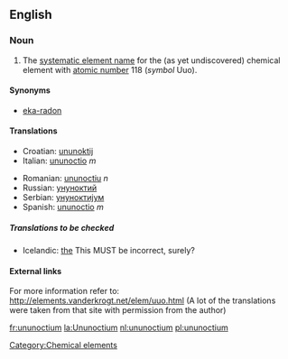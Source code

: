 ==English==
{{elements|Uuo|ununseptium|Uus|ununennium|Uue}}
=== Noun ===
{{en-noun-unc}}
{{wikipedia}}

#The [[systematic element name]] for the (as yet undiscovered) chemical element with [[atomic number]] 118 (''symbol'' Uuo).

====Synonyms====
*[[eka-radon]]

==== Translations ====
{{top}}
*Croatian: [[ununoktij]]
*Italian: [[ununoctio]] ''m''
{{mid}}
*Romanian: [[ununoctiu]] ''n''
*Russian: [[унуноктий]] '' ''
*Serbian: [[унуноктиjум]]
*Spanish: [[ununoctio]] ''m''
{{bottom}}

=====Translations to be checked=====
<!--Remove this section once all of the translations below have been moved into the tables above.-->
{{checktrans}}

*Icelandic: [[the]] This MUST be incorrect, surely?

====External links====
For more information refer to:
http://elements.vanderkrogt.net/elem/uuo.html
(A lot of the translations were taken from that site with permission from the author)

[[Category:Chemical elements]]

[[fr:ununoctium]]
[[la:Ununoctium]]
[[nl:ununoctium]]
[[pl:ununoctium]]
